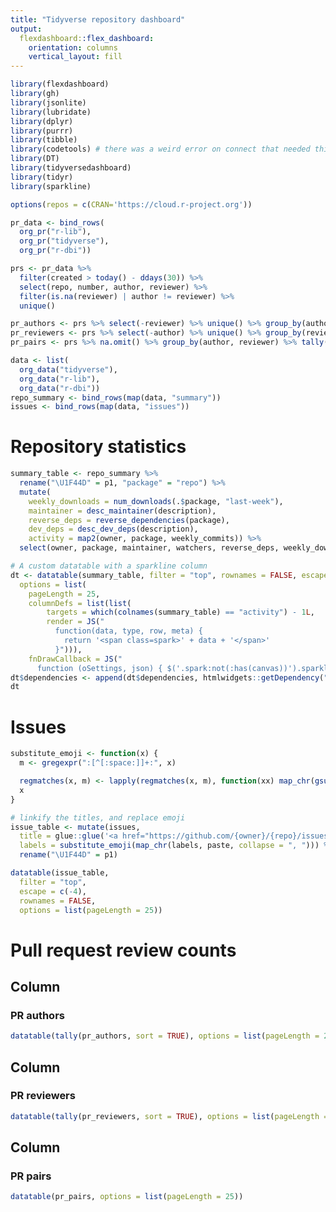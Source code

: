 ```yaml
---
title: "Tidyverse repository dashboard"
output:
  flexdashboard::flex_dashboard:
    orientation: columns
    vertical_layout: fill
---
```


```r
library(flexdashboard)
library(gh)
library(jsonlite)
library(lubridate)
library(dplyr)
library(purrr)
library(tibble)
library(codetools) # there was a weird error on connect that needed this
library(DT)
library(tidyversedashboard)
library(tidyr)
library(sparkline)
```

```r
options(repos = c(CRAN='https://cloud.r-project.org'))

pr_data <- bind_rows(
  org_pr("r-lib"),
  org_pr("tidyverse"),
  org_pr("r-dbi"))

prs <- pr_data %>%
  filter(created > today() - ddays(30)) %>%
  select(repo, number, author, reviewer) %>%
  filter(is.na(reviewer) | author != reviewer) %>%
  unique()

pr_authors <- prs %>% select(-reviewer) %>% unique() %>% group_by(author)
pr_reviewers <- prs %>% select(-author) %>% unique() %>% group_by(reviewer)
pr_pairs <- prs %>% na.omit() %>% group_by(author, reviewer) %>% tally(sort = TRUE)
```

```r
data <- list(
  org_data("tidyverse"),
  org_data("r-lib"),
  org_data("r-dbi"))
repo_summary <- bind_rows(map(data, "summary"))
issues <- bind_rows(map(data, "issues"))
```

Repository statistics
=====================================
```r

summary_table <- repo_summary %>%
  rename("\U1F44D" = p1, "package" = "repo") %>%
  mutate(
    weekly_downloads = num_downloads(.$package, "last-week"),
    maintainer = desc_maintainer(description),
    reverse_deps = reverse_dependencies(package),
    dev_deps = desc_dev_deps(description),
    activity = map2(owner, package, weekly_commits)) %>%
  select(owner, package, maintainer, watchers, reverse_deps, weekly_downloads, open_issues, prs, "\U1F44D", everything(), -description)

# A custom datatable with a sparkline column
dt <- datatable(summary_table, filter = "top", rownames = FALSE, escape = FALSE,
  options = list(
    pageLength = 25,
    columnDefs = list(list(
        targets = which(colnames(summary_table) == "activity") - 1L,
        render = JS("
          function(data, type, row, meta) {
            return '<span class=spark>' + data + '</span>'
          }"))),
    fnDrawCallback = JS("
      function (oSettings, json) { $('.spark:not(:has(canvas))').sparkline('html', {width: '100px', lineColor: '#DCAB49', fillColor: '#DBDED3', spotColor: '', minSpotColor: '', maxSpotColor: ''}) }")))
dt$dependencies <- append(dt$dependencies, htmlwidgets::getDependency("sparkline"))
dt
```

Issues
=====================================
```r
substitute_emoji <- function(x) {
  m <- gregexpr(":[^[:space:]]+:", x)

  regmatches(x, m) <- lapply(regmatches(x, m), function(xx) map_chr(gsub(":", "", xx), emo::ji))
  x
}

# linkify the titles, and replace emoji
issue_table <- mutate(issues,
  title = glue::glue('<a href="https://github.com/{owner}/{repo}/issues/{issue}">{title}</a>'),
  labels = substitute_emoji(map_chr(labels, paste, collapse = ", "))) %>%
  rename("\U1F44D" = p1)

datatable(issue_table,
  filter = "top",
  escape = c(-4),
  rownames = FALSE,
  options = list(pageLength = 25))
```

Pull request review counts
=====================================

Column
-------------------------------------
### PR authors
```r
datatable(tally(pr_authors, sort = TRUE), options = list(pageLength = 25))
```

Column
-------------------------------------
### PR reviewers
```r
datatable(tally(pr_reviewers, sort = TRUE), options = list(pageLength = 25))
```

Column
-------------------------------------
### PR pairs
```r
datatable(pr_pairs, options = list(pageLength = 25))
```
